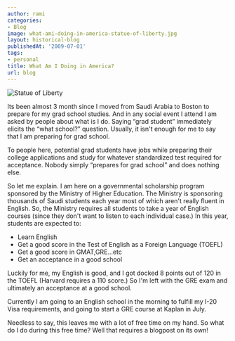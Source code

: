 ```yaml
---
author: rami
categories:
- Blog
image: what-ami-doing-in-america-statue-of-liberty.jpg
layout: historical-blog
publishedAt: '2009-07-01'
tags:
- personal
title: What Am I Doing in America?
url: blog
---
```


![Statue of Liberty](/assets/images/content/blog/what-ami-doing-in-america-statue-of-liberty.jpg)

Its been almost 3 month since I moved from Saudi Arabia to Boston to prepare for my grad school studies. And in any social event I attend I am asked by people about what is I do. Saying “grad student” immediately elicits the “what school?” question. Usually, it isn't enough for me to say that I am preparing for grad school.

To people here, potential grad students have jobs while preparing their college applications and study for whatever standardized test required for acceptance. Nobody simply “prepares for grad school” and does nothing else.

So let me explain. I am here on a governmental scholarship program sponsored by the Ministry of Higher Education. The Ministry is sponsoring thousands of Saudi students each year most of which aren't really fluent in English. So, the Ministry requires all students to take a year of English courses (since they don't want to listen to each individual case.) In this year, students are expected to:

  * Learn English
  * Get a good score in the Test of English as a Foreign Language (TOEFL)
  * Get a good score in GMAT,GRE…etc
  * Get an acceptance in a good school

Luckily for me, my English is good, and I got docked 8 points out of 120 in the TOEFL (Harvard requires a 110 score.) So I'm left with the GRE exam and ultimately an acceptance at a good school.

Currently I am going to an English school in the morning to fulfill my I-20 Visa requirements, and going to start a GRE course at Kaplan in July.

Needless to say, this leaves me with a lot of free time on my hand. So what do I do during this free time? Well that requires a blogpost on its own!